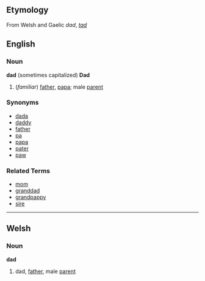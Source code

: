 ==Etymology==
From Welsh and Gaelic ''dad'', ''[[tad]]''

==English==
===Noun===
'''dad''' (sometimes capitalized)
'''Dad'''

# (''familiar'') [[father]], [[papa]]; male [[parent]]

===Synonyms===
*[[dada]]
*[[daddy]]
*[[father]]
*[[pa]]
*[[papa]]
*[[pater]]
*[[paw]]

===Related Terms===
*[[mom]]
*[[granddad]]
*[[grandpappy]]
*[[sire]]

----
==Welsh==
===Noun===
'''dad'''

# dad, [[father]], male [[parent]]